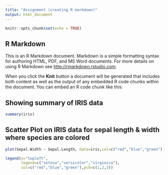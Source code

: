 ---
title: "Assignment (creating R markdown)"
output: html_document
---

```{r setup, include=FALSE}
knitr::opts_chunk$set(echo = TRUE)
```

## R Markdown

This is an R Markdown document. Markdown is a simple formatting syntax for authoring HTML, PDF, and MS Word documents. For more details on using R Markdown see <http://rmarkdown.rstudio.com>.

When you click the **Knit** button a document will be generated that includes both content as well as the output of any embedded R code chunks within the document. You can embed an R code chunk like this:


## Showing summary of IRIS data 
```{r cars}
summary(iris)
```

## Scatter Plot on IRIS data for sepal length & width where species are colored

```{r pressure, echo=FALSE}

plot(Sepal.Width ~ Sepal.Length, data=iris,col=c("red","blue","green")[as.integer(Species)],pch=c(1,2,3)[as.integer(Species)], main= "IRIS Data Sepal Length & Width of Species")

legend(x="topleft",
       legend=c("setosa","versicolor","virginica"),
       col=c("red","blue","green"),pch=c(1,2,3))
```
